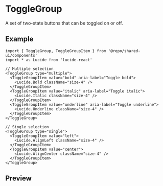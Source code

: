 
<Meta of={Stories} />

# ToggleGroup

A set of two-state buttons that can be toggled on or off.

## Example

```tsx
import { ToggleGroup, ToggleGroupItem } from '@repo/shared-ui/components'
import * as Lucide from 'lucide-react'

// Multiple selection
<ToggleGroup type="multiple">
  <ToggleGroupItem value="bold" aria-label="Toggle bold">
    <Lucide.Bold className="size-4" />
  </ToggleGroupItem>
  <ToggleGroupItem value="italic" aria-label="Toggle italic">
    <Lucide.Italic className="size-4" />
  </ToggleGroupItem>
  <ToggleGroupItem value="underline" aria-label="Toggle underline">
    <Lucide.Underline className="size-4" />
  </ToggleGroupItem>
</ToggleGroup>

// Single selection
<ToggleGroup type="single">
  <ToggleGroupItem value="left">
    <Lucide.AlignLeft className="size-4" />
  </ToggleGroupItem>
  <ToggleGroupItem value="center">
    <Lucide.AlignCenter className="size-4" />
  </ToggleGroupItem>
</ToggleGroup>
```

## Preview

<Primary />
